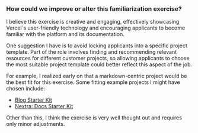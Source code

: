 
### How could we improve or alter this familiarization exercise?

I believe this exercise is creative and engaging, effectively showcasing Vercel`s user-friendly technology and encouraging applicants to become familiar with the platform and its documentation.

One suggestion I have is to avoid locking applicants into a specific project template. Part of the role involves finding and recommending relevant resources for different customer projects, so allowing applicants to choose the most suitable project template could better reflect this aspect of the job.

For example, I realized early on that a markdown-centric project would be the best fit for this exercise. Some fitting example projects I might have chosen include:

- [Blog Starter Kit](https://vercel.com/templates/next.js/blog-starter-kit)
- [Nextra: Docs Starter Kit](https://vercel.com/templates/next.js/documentation-starter-kit)

Other than this, I think the exercise is very well thought out and requires only minor adjustments.

<QAFooter previous={qaRoutes[6]} />
